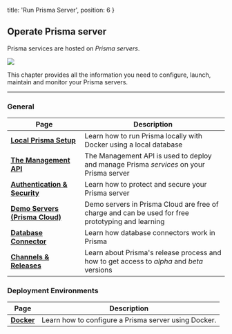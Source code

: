 
  title: 'Run Prisma Server',
  position: 6
}

## Operate Prisma server

Prisma services are hosted on _Prisma servers_.

![](https://i.imgur.com/xMXxsku.png)

This chapter provides all the information you need to configure, launch, maintain and monitor your Prisma servers.

---

### General

| Page | Description |
| -- | --- |
| [**Local Prisma Setup**](je3i) | Learn how to run Prisma locally with Docker using a local database |
| [**The Management API**](foe1) | The Management API is used to deploy and manage Prisma _services_ on your Prisma server |
| [**Authentication & Security**](kke4) | Learn how to protect and secure your Prisma server |
| [**Demo Servers (Prisma Cloud)**](jfr3) | Demo servers in Prisma Cloud are free of charge and can be used for free prototyping and learning |
| [**Database Connector**](jgfs) | Learn how database connectors work in Prisma |
| [**Channels & Releases**](oje2) | Learn about Prisma's release process and how to get access to _alpha_ and _beta_ versions |

### Deployment Environments

| Page | Description |
| -- | --- |
| [**Docker**](rty1) | Learn how to configure a Prisma server using Docker. |